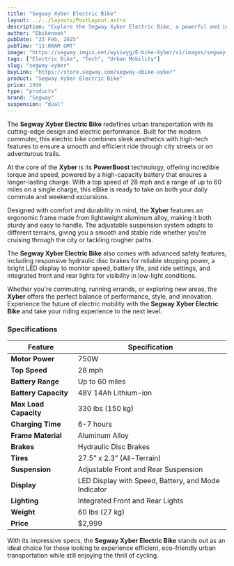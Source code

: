 ```yaml
---
title: "Segway Xyber Electric Bike"
layout: ../../layouts/PostLayout.astro
description: "Explore the Segway Xyber Electric Bike, a powerful and innovative electric bike designed for urban mobility and adventurous commutes."
author: "Ebikenook"
pubDate: "23 Feb, 2025"
pubTime: "11:00AM GMT"
image: "https://segway.imgix.net/wysiwyg/E-bike-Xyber/v1/images/segway-xyber-kv-making-pc-v2.png"
tags: ["Electric Bike", "Tech", "Urban Mobility"]
slug: "segway-xyber"
buyLink: "https://store.segway.com/segway-ebike-xyber"
product: "Segway Xyber Electric Bike"
price: 2999
type: "products"
brand: "Segway"
suspension: "dual"
---
```


The **Segway Xyber Electric Bike** redefines urban transportation with its cutting-edge design and electric performance. Built for the modern commuter, this electric bike combines sleek aesthetics with high-tech features to ensure a smooth and efficient ride through city streets or on adventurous trails.

At the core of the **Xyber** is its **PowerBoost** technology, offering incredible torque and speed, powered by a high-capacity battery that ensures a longer-lasting charge. With a top speed of 28 mph and a range of up to 60 miles on a single charge, this eBike is ready to take on both your daily commute and weekend excursions.

Designed with comfort and durability in mind, the **Xyber** features an ergonomic frame made from lightweight aluminum alloy, making it both sturdy and easy to handle. The adjustable suspension system adapts to different terrains, giving you a smooth and stable ride whether you're cruising through the city or tackling rougher paths.

The **Segway Xyber Electric Bike** also comes with advanced safety features, including responsive hydraulic disc brakes for reliable stopping power, a bright LED display to monitor speed, battery life, and ride settings, and integrated front and rear lights for visibility in low-light conditions.

Whether you're commuting, running errands, or exploring new areas, the **Xyber** offers the perfect balance of performance, style, and innovation. Experience the future of electric mobility with the **Segway Xyber Electric Bike** and take your riding experience to the next level.

### Specifications

| Feature               | Specification                                       |
| --------------------- | --------------------------------------------------- |
| **Motor Power**       | 750W                                                |
| **Top Speed**         | 28 mph                                              |
| **Battery Range**     | Up to 60 miles                                      |
| **Battery Capacity**  | 48V 14Ah Lithium-ion                                |
| **Max Load Capacity** | 330 lbs (150 kg)                                    |
| **Charging Time**     | 6-7 hours                                           |
| **Frame Material**    | Aluminum Alloy                                      |
| **Brakes**            | Hydraulic Disc Brakes                               |
| **Tires**             | 27.5” x 2.3” (All-Terrain)                          |
| **Suspension**        | Adjustable Front and Rear Suspension                |
| **Display**           | LED Display with Speed, Battery, and Mode Indicator |
| **Lighting**          | Integrated Front and Rear Lights                    |
| **Weight**            | 60 lbs (27 kg)                                      |
| **Price**             | $2,999                                              |

With its impressive specs, the **Segway Xyber Electric Bike** stands out as an ideal choice for those looking to experience efficient, eco-friendly urban transportation while still enjoying the thrill of cycling.
